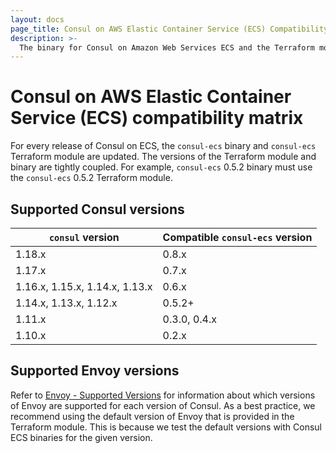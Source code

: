 ```yaml
---
layout: docs
page_title: Consul on AWS Elastic Container Service (ECS) Compatibility Matrix
description: >-
  The binary for Consul on Amazon Web Services ECS and the Terraform modules for automating deployments are tightly coupled and have specific version requirements. Review compatibility information for versions of Consul and `consul-ecs` to help you choose compatible versions.
---
```


# Consul on AWS Elastic Container Service (ECS) compatibility matrix

For every release of Consul on ECS, the `consul-ecs` binary and `consul-ecs` Terraform module are updated. The versions of the Terraform module and binary are tightly coupled. For example, `consul-ecs` 0.5.2 binary must use the `consul-ecs` 0.5.2 Terraform module.

## Supported Consul versions

| `consul` version         | Compatible `consul-ecs` version |
|----------------------- | ----------------------------- |
| 1.18.x                 | 0.8.x                         |
| 1.17.x          | 0.7.x                         |
| 1.16.x, 1.15.x, 1.14.x, 1.13.x | 0.6.x                         |
| 1.14.x, 1.13.x, 1.12.x | 0.5.2+                        |
| 1.11.x                 | 0.3.0, 0.4.x                  |
| 1.10.x                 | 0.2.x                         |


## Supported Envoy versions

Refer to [Envoy - Supported Versions](/consul/docs/connect/proxies/envoy#supported-versions) for information about which versions of Envoy are supported for each version of Consul. As a best practice, we recommend using the default version of Envoy that is provided in the Terraform module. This is because we test the default versions with Consul ECS binaries for the given version.
